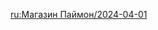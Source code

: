 {{Paimon's Bargains
|time_start = 2024-04-01 04:00:00
|time_end   = 2024-05-01 03:59:59
|shop = 
{{Shop|Razor|34|1|type=Character}}
{{Shop|Amber|34|1|type=Character}}
{{Shop|Royal Longsword|24|3|type=Weapon}}
{{Shop|Royal Greatsword|24|3|type=Weapon}}
{{Shop|Royal Spear|24|3|type=Weapon}}
{{Shop|Royal Grimoire|24|3|type=Weapon}}
{{Shop|Royal Bow|24|3|type=Weapon}}
}}
<noinclude>
[[ru:Магазин Паймон/2024-04-01]]
</noinclude>